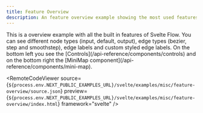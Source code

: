 ```yaml
---
title: Feature Overview
description: An feature overview example showing the most used features of Svelte Flow - controls, MiniMap, node types, edge types, edge labels, and custom styling.
---
```



<ExampleLayout>
This is a overview example with all the built in features of Svelte Flow.
You can see different node types (input, default, output), edge types (bezier, step and smoothstep), edge labels and custom styled edge labels. On the bottom left you see the [Controls](/api-reference/components/controls) and on the bottom right the [MiniMap component](/api-reference/components/mini-map).

<RemoteCodeViewer
  source={`${process.env.NEXT_PUBLIC_EXAMPLES_URL}/svelte/examples/misc/feature-overview/source.json`}
  preview={`${process.env.NEXT_PUBLIC_EXAMPLES_URL}/svelte/examples/misc/feature-overview/index.html`}
  framework="svelte"
/>

</ExampleLayout>
